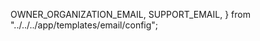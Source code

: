   OWNER_ORGANIZATION_EMAIL,
  SUPPORT_EMAIL,
} from "../../../app/templates/email/config";


<Intro
  title="Visualisieren Sie Schweizer Open Government Data"
  teaser="Erstellen Sie Visualisierungen von Datensätzen, welche durch den Linked-Data Dienst (LINDAS) des Bundesarchivs bereitgestellt werden und betten Sie diese in Ihre Webseite ein."
  buttonLabel="Visualisierung erstellen"
/>
<Tutorial
  headline="Daten in wenigen Schritten visualisieren…"
  step1="Datensatz auswählen"
  step2="Visualisierung anpassen"
  step3="Teilen & einbetten"
/>
<Examples
  headline="Massgeschneiderte Visualisierungen erstellen…"
  example1Headline="Erstellen Sie professionelle Visualisierungen"
  example1Description="Wählen Sie aus einer Vielzahl von Diagrammtypen und konfigurieren Sie diese entsprechend Ihren Anforderungen."
  example2Headline="Entdecken Sie die umfangreichen Möglichkeiten"
  example2Description="Mit Hilfe von benutzerdefinierten Filtern und Darstellungsoptionen, können selbst komplexe Sachverhalte visualisiert werden."
/>
<Section>
  <Contribute
    headline="Möchten Sie Ihre eigenen Daten visualisieren?"
    description="Erfahren Sie, wie Ihre Daten in den Linked-Data Dienst (LINDAS) des Bundesarchivs integriert werden können."
    buttonLabel="Mehr erfahren"
    buttonUrl="https://lindas.admin.ch/?lang=de"
  />
  <Divider
    orientation="vertical"
    flexItem
    sx={{ display: ["hidden", "box"] }}
  />
  <Newsletter
    headline="Newsletter abonnieren"
    description="Bleiben Sie auf dem Laufenden und abonnieren Sie unseren Newsletter"
    buttonLabel="Abonnieren"
    buttonUrl={createMailtoLink("de", {
      recipients: {
        to: OWNER_ORGANIZATION_EMAIL,
        bcc: SUPPORT_EMAIL,
      },
      template: newsletterTemplates,
      subject: "Visualize Newsletter Abonnieren",
    })}
  />
</Section>
<Section
  sx={{
    color: "grey.800",
  }}
>
  <BugReport
    headline="Fehler melden"
    description="Bitte melden Sie uns den Fehler, damit wir ihn so schnell wie möglich beheben können."
    buttonLabel="Fehler melden"
    buttonUrl={createMailtoLink("de", {
      recipients: {
        to: OWNER_ORGANIZATION_EMAIL,
        bcc: SUPPORT_EMAIL,
      },
      template: bugReportTemplates,
      subject: "Visualize Bug Report",
    })}
  />
  <Divider
    orientation="vertical"
    flexItem
    sx={{ display: ["hidden", "box"], color: "grey.500" }}
  />
  <FeatureRequest
    headline="Neue Funktion wünschen"
    description="Senden Sie uns Ihre Funktionsanfragen und helfen Sie, die Zukunft unserer Plattform zu gestalten!"
    buttonLabel="Einreichen"
    buttonUrl={createMailtoLink("de", {
      recipients: {
        to: OWNER_ORGANIZATION_EMAIL,
        bcc: SUPPORT_EMAIL,
      },
      template: featureRequestTemplates,
      subject: "Visualize Feature Request",
    })}
  />
</Section>
